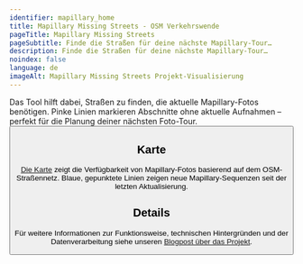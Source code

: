 ```yaml
---
identifier: mapillary_home
title: Mapillary Missing Streets - OSM Verkehrswende
pageTitle: Mapillary Missing Streets
pageSubtitle: Finde die Straßen für deine nächste Mapillary-Tour…
description: Finde die Straßen für deine nächste Mapillary-Tour…
noindex: false
language: de
imageAlt: Mapillary Missing Streets Projekt-Visualisierung
---
```

<Callout language="de" color="green">
  Das Tool hilft dabei, Straßen zu finden, die aktuelle Mapillary-Fotos benötigen. Pinke Linien
  markieren Abschnitte ohne aktuelle Aufnahmen – perfekt für die Planung deiner nächsten Foto-Tour.
</Callout>

<Button label="Karte öffnen" href="/mapillary/map/" newWindow={false} />

<YouTubePreview link="https://youtu.be/Jt3jukv0VIw" previewImage="/src/content/pages/mapillary_home/mapillary-coverage-karten-screenshot.png" />

## Karte

[Die Karte](/mapillary/map/) zeigt die Verfügbarkeit von Mapillary-Fotos basierend auf dem OSM-Straßennetz. Blaue, gepunktete Linien zeigen neue Mapillary-Sequenzen seit der letzten Aktualisierung.

## Details

Für weitere Informationen zur Funktionsweise, technischen Hintergründen und der Datenverarbeitung siehe unseren [Blogpost über das Projekt](/mapillary/posts/2023-10-30-mapillary-missing-streets-proof-of-concept).
